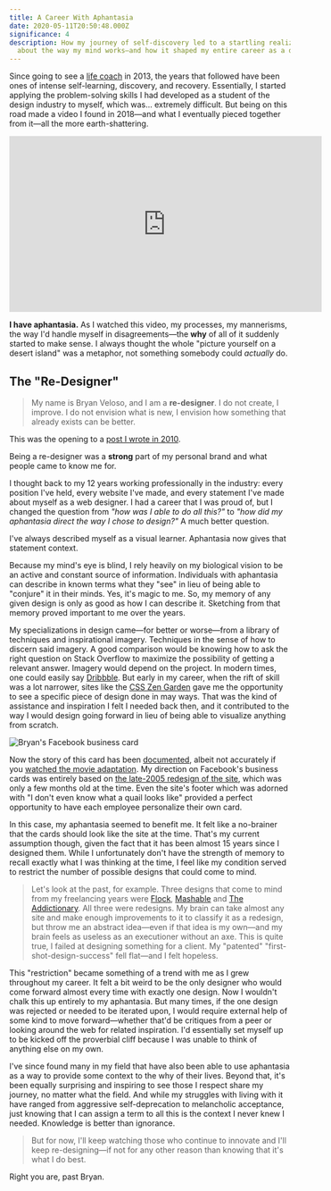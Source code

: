 ```yaml
---
title: A Career With Aphantasia
date: 2020-05-11T20:50:48.000Z
significance: 4
description: How my journey of self-discovery led to a startling realization
  about the way my mind works—and how it shaped my entire career as a designer.
---
```



<Lead>

Since going to see a [life coach](http://www.drsaum.com/) in 2013, the years that followed have been ones of intense self-learning, discovery, and recovery. Essentially, I started applying the problem-solving skills I had developed as a student of the design industry to myself, which was… extremely difficult. But being on this road made a video I found in 2018—and what I eventually pieced together from it—all the more earth-shattering.

</Lead>

<iframe
  src="https://www.youtube.com/embed/ewsGmhAjjjI"
  width="560"
  height="315"
  frameborder="0"
  allowfullscreen
></iframe>

**I have aphantasia.** As I watched this video, my processes, my mannerisms, the way I'd handle myself in disagreements—the **why** of all of it suddenly started to make sense. I always thought the whole "picture yourself on a desert island" was a metaphor, not something somebody could _actually_ do.

## The "Re-Designer"

> My name is Bryan Veloso, and I am a **re-designer**. I do not create, I improve. I do not envision what is new, I envision how something that already exists can be better.

This was the opening to a [post I wrote in 2010](https://avalonstar.com/blog/2010/the-re-designer/).

Being a re-designer was a **strong** part of my personal brand and what people came to know me for.

I thought back to my 12 years working professionally in the industry: every position I've held, every website I've made, and every statement I've made about myself as a web designer. I had a career that I was proud of, but I changed the question from _"how was I able to do all this?"_ to _"how did my aphantasia direct the way I chose to design?"_ A much better question.

I've always described myself as a visual learner. Aphantasia now gives that statement context.

Because my mind's eye is blind, I rely heavily on my biological vision to be an active and constant source of information. Individuals with aphantasia can describe in known terms what they "see" in lieu of being able to "conjure" it in their minds. Yes, it's magic to me. So, my memory of any given design is only as good as how I can describe it. Sketching from that memory proved important to me over the years.

My specializations in design came—for better or worse—from a library of techniques and inspirational imagery. Techniques in the sense of how to discern said imagery. A good comparison would be knowing how to ask the right question on Stack Overflow to maximize the possibility of getting a relevant answer. Imagery would depend on the project. In modern times, one could easily say [Dribbble](https://dribbble.com/). But early in my career, when the rift of skill was a lot narrower, sites like the [CSS Zen Garden](http://www.csszengarden.com/) gave me the opportunity to see a specific piece of design done in may ways. That was the kind of assistance and inspiration I felt I needed back then, and it contributed to the way I would design going forward in lieu of being able to visualize anything from scratch.

<Image
  src="2020-05-11/business-card.webp"
  alt="Bryan's Facebook business card"
  caption="The business card that looked like the website."
/>

Now the story of this card has been [documented](https://www.quora.com/Whats-the-story-behind-Mark-Zuckerberg’s-fabled-Im-CEO-bitch-business-card-Is-that-a-true-story-Does-anyone-have-a-copy-of-that-card), albeit not accurately if you [watched the movie adaptation](https://en.wikipedia.org/wiki/The_Social_Network). My direction on Facebook's business cards was entirely based on [the late-2005 redesign of the site](https://www.versionmuseum.com/history-of/facebook-website), which was only a few months old at the time. Even the site's footer which was adorned with "I don't even know what a quail looks like" provided a perfect opportunity to have each employee personalize their own card.

In this case, my aphantasia seemed to benefit me. It felt like a no-brainer that the cards should look like the site at the time. That's my current assumption though, given the fact that it has been almost 15 years since I designed them. While I unfortunately don't have the strength of memory to recall exactly what I was thinking at the time, I feel like my condition served to restrict the number of possible designs that could come to mind.

> Let's look at the past, for example. Three designs that come to mind from my freelancing years were [Flock](http://www.flickr.com/photos/avalonstar/166764603/in/set-432666/), [Mashable](http://www.flickr.com/photos/avalonstar/372637130/in/set-432666/) and [The Addictionary](http://www.flickr.com/photos/avalonstar/2767297047/). All three were redesigns. My brain can take almost any site and make enough improvements to it to classify it as a redesign, but throw me an abstract idea—even if that idea is my own—and my brain feels as useless as an executioner without an axe. This is quite true, I failed at designing something for a client. My "patented" "first-shot-design-success" fell flat—and I felt hopeless.

This "restriction" became something of a trend with me as I grew throughout my career. It felt a bit weird to be the only designer who would come forward almost every time with exactly one design. Now I wouldn't chalk this up entirely to my aphantasia. But many times, if the one design was rejected or needed to be iterated upon, I would require external help of some kind to move forward—whether that'd be critiques from a peer or looking around the web for related inspiration. I'd essentially set myself up to be kicked off the proverbial cliff because I was unable to think of anything else on my own.

I've since found many in my field that have also been able to use aphantasia as a way to provide some context to the why of their lives. Beyond that, it's been equally surprising and inspiring to see those I respect share my journey, no matter what the field. And while my struggles with living with it have ranged from aggressive self-deprecation to melancholic acceptance, just knowing that I can assign a term to all this is the context I never knew I needed. Knowledge is better than ignorance.

> But for now, I'll keep watching those who continue to innovate and I'll keep re-designing—if not for any other reason than knowing that it's what I do best.

Right you are, past Bryan.
